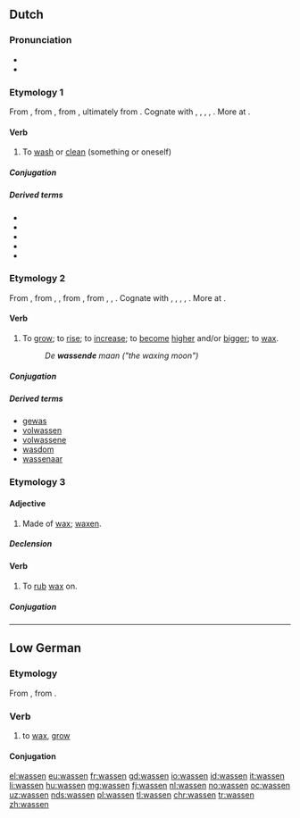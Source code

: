 ==Dutch==

===Pronunciation===
* {{IPA|/ˈʋɑ.sə(n)/|lang=nl}}
* {{audio|Nl-wassen.ogg|audio|lang=nl}}

===Etymology 1===
From {{inh|nl|dum|wasschen}}, from {{inh|nl|odt|waskan}}, from {{etyl|gem-pro|nl}} {{m|gem-pro|*waskaną||to wash, make wet}}, ultimately from {{etyl|ine-pro|nl}} {{m|ine-pro|*wod-||water; wet}}. Cognate with {{etyl|nds|-}} {{term|waschen||to wash|lang=nds}}, {{etyl|de|-}} {{term|waschen||to wash|lang=de}}, {{etyl|fy|-}} {{term|waskje||to wash|lang=fy}}, {{etyl|en|-}} {{term|wash|lang=en}}, {{etyl|da|-}} {{term|vaske||to wash|lang=da}}. More at {{l|en|wash}}.

====Verb====
{{nl-verb|waste|gewassen}}

# {{context|transitive|lang=nl}} To [[wash]] or [[clean]] (something or oneself)

=====Conjugation=====
{{nl-conj-wk|was|wasse|wassen|trans=acc}}

=====Derived terms=====
{{top3}}
* {{l|nl|wasbeurt}}
* {{l|nl|wasgelegenheid}}
* {{l|nl|wasmachine}}
* {{l|nl|waswater}}
* {{l|nl|afwassen}}
{{bottom}}

===Etymology 2===
From {{inh|nl|dum|wassen}}, from {{inh|nl|odt|wahsan}}, {{m|odt|wassan}}, from {{etyl|gem-pro|nl}} {{m|gem-pro|*wahsijaną||to increase}}, from {{etyl|ine-pro|nl}} {{m|ine-pro|*h₂weg-}}, {{m|ine-pro|*awek-}}, {{m|ine-pro|*aweg-||to increase}}. Cognate with {{etyl|nds|-}} {{term|wassen|lang=nds}}, {{etyl|de|-}} {{term|wachsen||to grow, expand, increase|lang=de}}, {{etyl|fy|-}} {{term|waakse||to grow, accrue|lang=fy}}, {{etyl|en|-}} {{term|wax||to grow, increase|lang=en}}, {{etyl|da|-}} {{term|vokse|lang=da}}. More at {{l|en|wax}}.

====Verb====
{{nl-verb|wies|gewassen}}

# {{context|intransitive|archaic|lang=nl}} To [[grow]]; to [[rise]]; to [[increase]]; to [[become]] [[high]]er and/or [[big]]ger; to [[wax]].
#: ''De '''wassende''' maan ("the waxing moon")''

=====Conjugation=====
{{nl-conj-st|class=7|was|wies|wassen|wasse|trans=unacc}}

=====Derived terms=====
* [[gewas]] {{g|n}}
* [[volwassen]]
* [[volwassene]] {{g|m|f}}
* [[wasdom]]
* [[wassenaar]] {{g|m}}

===Etymology 3===

====Adjective====
{{nl-adj|-}}

# Made of [[wax]]; [[waxen]].

=====Declension=====
{{nl-decl-adj||-|pred=-|part=-}}

====Verb====
{{nl-verb|waste|gewast}}

# {{context|transitive|lang=nl}} To [[rub]] [[wax]] on.

=====Conjugation=====
{{nl-conj-wk|was|wasse|trans=acc}}

----

==Low German==

===Etymology===
From {{etyl|osx|nds}} {{term|wahsan|lang=osx}}, from {{etyl|gem-pro|nds}} {{m|gem-pro|*wahsaną}}.

===Verb===
{{head|nds|verb}}

# to [[wax]], [[grow]]

====Conjugation====
{{nds-conj-st|class=7|wass|wass|wuss|wuss|wuss}}

[[el:wassen]]
[[eu:wassen]]
[[fr:wassen]]
[[gd:wassen]]
[[io:wassen]]
[[id:wassen]]
[[it:wassen]]
[[li:wassen]]
[[hu:wassen]]
[[mg:wassen]]
[[fj:wassen]]
[[nl:wassen]]
[[no:wassen]]
[[oc:wassen]]
[[uz:wassen]]
[[nds:wassen]]
[[pl:wassen]]
[[tl:wassen]]
[[chr:wassen]]
[[tr:wassen]]
[[zh:wassen]]